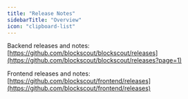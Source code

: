 ```yaml
---
title: "Release Notes"
sidebarTitle: "Overview"
icon: "clipboard-list"
---
```


Backend releases and notes: [https://github.com/blockscout/blockscout/releases](https://github.com/blockscout/blockscout/releases?page=1)

Frontend releases and notes: [https://github.com/blockscout/frontend/releases](https://github.com/blockscout/frontend/releases)


